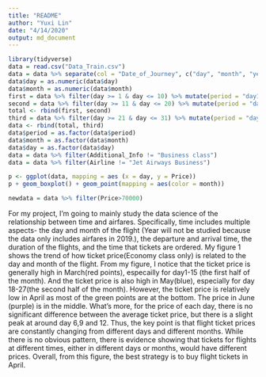 ```yaml
---
title: "README"
author: "Yuxi Lin"
date: "4/14/2020"
output: md_document
---
```


```r
library(tidyverse)
data = read.csv("Data_Train.csv")
data = data %>% separate(col = "Date_of_Journey", c("day", "month", "year"), sep = "/")
data$day = as.numeric(data$day)
data$month = as.numeric(data$month)
first = data %>% filter(day >= 1 & day <= 10) %>% mutate(period = "day1-10")
second = data %>% filter(day >= 11 & day <= 20) %>% mutate(period = "day11-20")
total <- rbind(first, second)
third = data %>% filter(day >= 21 & day <= 31) %>% mutate(period = "day21-31")
data <- rbind(total, third)
data$period = as.factor(data$period)
data$month = as.factor(data$month)
data$day = as.factor(data$day)
data = data %>% filter(Additional_Info != "Business class")
data = data %>% filter(Airline != "Jet Airways Business")

p <- ggplot(data, mapping = aes (x = day, y = Price))
p + geom_boxplot() + geom_point(mapping = aes(color = month))

newdata = data %>% filter(Price>70000)
```

For my project, I'm going to mainly study the data science of the relationship between time and airfares. Specifically, time includes multiple aspects- the day and month of the flight (Year will not be studied because the data only includes airfares in 2019.), the departure and arrival time, the duration of the flights, and the time that tickets are ordered. My figure 1 shows the trend of how ticket price(Economy class only) is related to the day and month of the flight. From my figure, I notice that the ticket price is generally high in March(red points), especailly for day1-15 (the first half of the month). And the ticket price is also high in May(blue), especially for day 18-27(the second half of the month). However, the ticket price is relatively low in April as most of the green points are at the bottom. The price in June (purple) is in the middle. What's more, for the price of each day, there is no significant difference between the average ticket price, but there is a slight peak at around day 6,9 and 12. Thus, the key point is that flight ticket prices are constantly changing from different days and different months. While there is no obvious pattern, there is evidence showing that tickets for flights at different times, either in different days or months, would have different prices. Overall, from this figure, the best strategy is to buy flight tickets in April.

